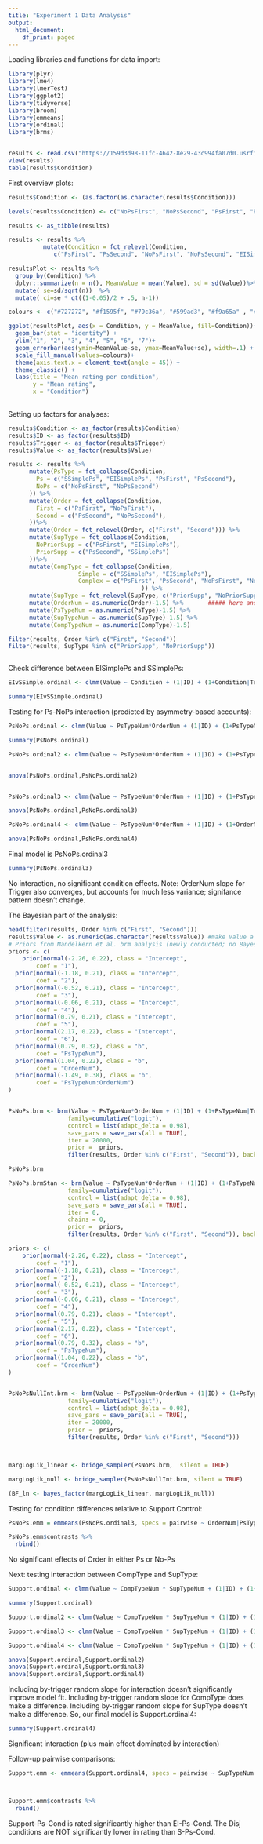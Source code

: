 ```yaml
---
title: "Experiment 1 Data Analysis"
output:
  html_document:
    df_print: paged
---
```


Loading libraries and functions for data import:

```r

library(plyr)
library(lme4)
library(lmerTest)
library(ggplot2)
library(tidyverse)
library(broom)
library(emmeans)
library(ordinal)
library(brms)


results <- read.csv("https://159d3d98-11fc-4642-8e29-43c994fa07d0.usrfiles.com/ugd/159d3d_ab22ce000af244c4a2410dc21d6c6a68.csv")
view(results)
table(results$Condition)


```

First overview plots:

```r

results$Condition <- (as.factor(as.character(results$Condition)))

levels(results$Condition) <- c("NoPsFirst", "NoPsSecond", "PsFirst", "PsSecond", "EISimplePs", "SSimplePs")

results <- as_tibble(results)

results <- results %>%
          mutate(Condition = fct_relevel(Condition, 
             c("PsFirst", "PsSecond", "NoPsFirst", "NoPsSecond", "EISimplePs", "SSimplePs")))

resultsPlot <- results %>%
  group_by(Condition) %>%
  dplyr::summarize(n = n(), MeanValue = mean(Value), sd = sd(Value))%>%
  mutate( se=sd/sqrt(n))  %>%
  mutate( ci=se * qt((1-0.05)/2 + .5, n-1))

colours <- c("#727272", "#f1595f", "#79c36a", "#599ad3", "#f9a65a" , "#9e66ab")

ggplot(resultsPlot, aes(x = Condition, y = MeanValue, fill=Condition))+
  geom_bar(stat = "identity") +
  ylim("1", "2", "3", "4", "5", "6", "7")+
  geom_errorbar(aes(ymin=MeanValue-se, ymax=MeanValue+se), width=.1) +
  scale_fill_manual(values=colours)+
  theme(axis.text.x = element_text(angle = 45)) +
  theme_classic() +
  labs(title = "Mean rating per condition",
       y = "Mean rating",
       x = "Condition")
        

```

Setting up factors for analyses:

```r

results$Condition <- as_factor(results$Condition)
results$ID <- as_factor(results$ID)
results$Trigger <- as_factor(results$Trigger)
results$Value <- as_factor(results$Value)

results <- results %>%
      mutate(PsType = fct_collapse(Condition,
        Ps = c("SSimplePs", "EISimplePs", "PsFirst", "PsSecond"),
        NoPs = c("NoPsFirst", "NoPsSecond")
      )) %>%
      mutate(Order = fct_collapse(Condition,
        First = c("PsFirst", "NoPsFirst"),
        Second = c("PsSecond", "NoPsSecond"),
      ))%>%
      mutate(Order = fct_relevel(Order, c("First", "Second"))) %>%
      mutate(SupType = fct_collapse(Condition,
        NoPriorSupp = c("PsFirst", "EISimplePs"),
        PriorSupp = c("PsSecond", "SSimplePs")
      ))%>%
      mutate(CompType = fct_collapse(Condition,
                    Simple = c("SSimplePs", "EISimplePs"),
                    Complex = c("PsFirst", "PsSecond", "NoPsFirst", "NoPsSecond")
                                      )) %>%
      mutate(SupType = fct_relevel(SupType, c("PriorSupp", "NoPriorSupp"))) %>%
      mutate(OrderNum = as.numeric(Order)-1.5) %>%       ##### here and below, using this to numerically force the first two levels of the factor to be -0.5 and 0.5; any other levels will be removed via filter() in the relevant 2x2 analyses, so no harm done.
      mutate(PsTypeNum = as.numeric(PsType)-1.5) %>%
      mutate(SupTypeNum = as.numeric(SupType)-1.5) %>%
      mutate(CompTypeNum = as.numeric(CompType)-1.5)

filter(results, Order %in% c("First", "Second"))
filter(results, SupType %in% c("PriorSupp", "NoPriorSupp"))



```

Check difference between EISimplePs and SSimplePs:

```r

EIvSSimple.ordinal <- clmm(Value ~ Condition + (1|ID) + (1+Condition|Trigger), filter(results, Condition %in% c("EISimplePs", "SSimplePs")), link = "logit")

summary(EIvSSimple.ordinal)
```


Testing for Ps-NoPs interaction (predicted by asymmetry-based accounts):

```r

PsNoPs.ordinal <- clmm(Value ~ PsTypeNum*OrderNum + (1|ID) + (1+PsTypeNum*OrderNum|Trigger), filter(results, Order %in% c("First", "Second")), link = "logit")

summary(PsNoPs.ordinal)

PsNoPs.ordinal2 <- clmm(Value ~ PsTypeNum*OrderNum + (1|ID) + (1+PsTypeNum+OrderNum|Trigger), filter(results, Order %in% c("First", "Second")), link = "logit")


anova(PsNoPs.ordinal,PsNoPs.ordinal2)


PsNoPs.ordinal3 <- clmm(Value ~ PsTypeNum*OrderNum + (1|ID) + (1+PsTypeNum|Trigger), filter(results, Order %in% c("First", "Second")), link = "logit")

anova(PsNoPs.ordinal,PsNoPs.ordinal3)

PsNoPs.ordinal4 <- clmm(Value ~ PsTypeNum*OrderNum + (1|ID) + (1+OrderNum|Trigger), filter(results, Order %in% c("First", "Second")), link = "logit")

anova(PsNoPs.ordinal,PsNoPs.ordinal4)

```

Final model is PsNoPs.ordinal3

```r
summary(PsNoPs.ordinal3)
```

No interaction, no significant condition effects. Note: OrderNum slope for Trigger also converges, but accounts for much less variance; signifance pattern doesn't change.

The Bayesian part of the analysis:

```r
head(filter(results, Order %in% c("First", "Second")))
results$Value <- as.numeric(as.character(results$Value)) #make Value a factor (model below is cumulative and requires it)
# Priors from Mandelkern et al. brm analysis (newly conducted; no Bayesian stats in original)
priors <- c(
    prior(normal(-2.26, 0.22), class = "Intercept",
        coef = "1"),
  prior(normal(-1.18, 0.21), class = "Intercept",
        coef = "2"),
  prior(normal(-0.52, 0.21), class = "Intercept",
        coef = "3"),
  prior(normal(-0.06, 0.21), class = "Intercept",
        coef = "4"),
  prior(normal(0.79, 0.21), class = "Intercept",
        coef = "5"),
  prior(normal(2.17, 0.22), class = "Intercept",
        coef = "6"),
  prior(normal(0.79, 0.32), class = "b", 
        coef = "PsTypeNum"),
  prior(normal(1.04, 0.22), class = "b",
        coef = "OrderNum"),
  prior(normal(-1.49, 0.38), class = "b",
        coef = "PsTypeNum:OrderNum")
)


PsNoPs.brm <- brm(Value ~ PsTypeNum*OrderNum + (1|ID) + (1+PsTypeNum|Trigger),
                 family=cumulative("logit"),  
                 control = list(adapt_delta = 0.98),
                 save_pars = save_pars(all = TRUE),
                 iter = 20000,
                 prior =  priors,
                 filter(results, Order %in% c("First", "Second")), backend = "cmdstanr")

PsNoPs.brm

PsNoPs.brmStan <- brm(Value ~ PsTypeNum*OrderNum + (1|ID) + (1+PsTypeNum|Trigger),
                 family=cumulative("logit"),  
                 control = list(adapt_delta = 0.98),
                 save_pars = save_pars(all = TRUE),
                 iter = 0,
                 chains = 0,
                 prior =  priors,
                 filter(results, Order %in% c("First", "Second")), backend = "rstan")

priors <- c(
    prior(normal(-2.26, 0.22), class = "Intercept",
        coef = "1"),
  prior(normal(-1.18, 0.21), class = "Intercept",
        coef = "2"),
  prior(normal(-0.52, 0.21), class = "Intercept",
        coef = "3"),
  prior(normal(-0.06, 0.21), class = "Intercept",
        coef = "4"),
  prior(normal(0.79, 0.21), class = "Intercept",
        coef = "5"),
  prior(normal(2.17, 0.22), class = "Intercept",
        coef = "6"),
  prior(normal(0.79, 0.32), class = "b", 
        coef = "PsTypeNum"),
  prior(normal(1.04, 0.22), class = "b",
        coef = "OrderNum")
)


PsNoPsNullInt.brm <- brm(Value ~ PsTypeNum+OrderNum + (1|ID) + (1+PsTypeNum|Trigger),
                 family=cumulative("logit"),  
                 control = list(adapt_delta = 0.98), 
                 save_pars = save_pars(all = TRUE),
                 iter = 20000,
                 prior =  priors,                 
                 filter(results, Order %in% c("First", "Second")))



margLogLik_linear <- bridge_sampler(PsNoPs.brm,  silent = TRUE)

margLogLik_null <- bridge_sampler(PsNoPsNullInt.brm, silent = TRUE)

(BF_ln <- bayes_factor(margLogLik_linear, margLogLik_null))

```


Testing for condition differences relative to Support Control:

```r

PsNoPs.emm = emmeans(PsNoPs.ordinal3, specs = pairwise ~ OrderNum|PsTypeNum)

PsNoPs.emm$contrasts %>%
  rbind()

```

No significant effects of Order in either Ps or No-Ps

Next: testing interaction between CompType and SupType:

```r

Support.ordinal <- clmm(Value ~ CompTypeNum * SupTypeNum + (1|ID) + (1+CompTypeNum*SupTypeNum|Trigger), filter(results, PsType =="Ps"), link = "logit")

summary(Support.ordinal)

Support.ordinal2 <- clmm(Value ~ CompTypeNum * SupTypeNum + (1|ID) + (1+CompTypeNum+SupTypeNum|Trigger), filter(results, PsType =="Ps"), link = "logit")

Support.ordinal3 <- clmm(Value ~ CompTypeNum * SupTypeNum + (1|ID) + (1+SupTypeNum|Trigger), filter(results, PsType =="Ps"), link = "logit")

Support.ordinal4 <- clmm(Value ~ CompTypeNum * SupTypeNum + (1|ID) + (1+CompTypeNum|Trigger), filter(results, PsType =="Ps"), link = "logit")

anova(Support.ordinal,Support.ordinal2)
anova(Support.ordinal,Support.ordinal3)
anova(Support.ordinal,Support.ordinal4)
```

Including by-trigger random slope for interaction doesn't significantly improve model fit. Including by-trigger random slope for CompType does make a difference. Including by-trigger random slope for SupType doesn't make a difference. So, our final model is Support.ordinal4:

```r
summary(Support.ordinal4)

```

Significant interaction (plus main effect dominated by interaction)

Follow-up pairwise comparisons:

```r
Support.emm <- emmeans(Support.ordinal4, specs = pairwise ~ SupTypeNum|CompTypeNum)



Support.emm$contrasts %>%
  rbind()


```

Support-Ps-Cond is rated significantly higher than EI-Ps-Cond. The Disj conditions are NOT significantly lower in rating than S-Ps-Cond.


